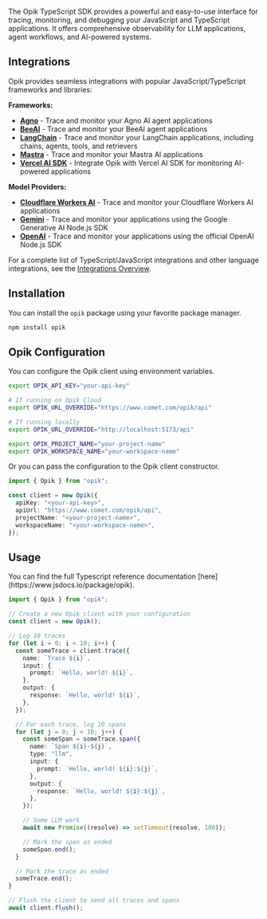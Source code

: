 The Opik TypeScript SDK provides a powerful and easy-to-use interface for tracing, monitoring, and debugging your JavaScript and TypeScript applications. It offers comprehensive observability for LLM applications, agent workflows, and AI-powered systems.

## Integrations

Opik provides seamless integrations with popular JavaScript/TypeScript frameworks and libraries:

**Frameworks:**

- **[Agno](/integrations/agno)** - Trace and monitor your Agno AI agent applications
- **[BeeAI](/integrations/beeai)** - Trace and monitor your BeeAI agent applications
- **[LangChain](/integrations/langchainjs)** - Trace and monitor your LangChain applications, including chains, agents, tools, and retrievers
- **[Mastra](/integrations/mastra)** - Trace and monitor your Mastra AI applications
- **[Vercel AI SDK](/integrations/vercel-ai-sdk)** - Integrate Opik with Vercel AI SDK for monitoring AI-powered applications

**Model Providers:**

- **[Cloudflare Workers AI](/integrations/cloudflare-workers-ai)** - Trace and monitor your Cloudflare Workers AI applications
- **[Gemini](/integrations/gemini-typescript)** - Trace and monitor your applications using the Google Generative AI Node.js SDK
- **[OpenAI](/integrations/openai-typescript)** - Trace and monitor your applications using the official OpenAI Node.js SDK

For a complete list of TypeScript/JavaScript integrations and other language integrations, see the [Integrations Overview](/integrations/overview).

## Installation

You can install the `opik` package using your favorite package manager.

```bash
npm install opik
```

## Opik Configuration

You can configure the Opik client using environment variables.

```bash
export OPIK_API_KEY="your-api-key"

# If running on Opik Cloud
export OPIK_URL_OVERRIDE="https://www.comet.com/opik/api"

# If running locally
export OPIK_URL_OVERRIDE="http://localhost:5173/api"

export OPIK_PROJECT_NAME="your-project-name"
export OPIK_WORKSPACE_NAME="your-workspace-name"
```

Or you can pass the configuration to the Opik client constructor.

```typescript
import { Opik } from "opik";

const client = new Opik({
  apiKey: "<your-api-key>",
  apiUrl: "https://www.comet.com/opik/api",
  projectName: "<your-project-name>",
  workspaceName: "<your-workspace-name>",
});
```

## Usage

<Tip>
  You can find the full Typescript reference documentation
  [here](https://www.jsdocs.io/package/opik).
</Tip>

```typescript
import { Opik } from "opik";

// Create a new Opik client with your configuration
const client = new Opik();

// Log 10 traces
for (let i = 0; i < 10; i++) {
  const someTrace = client.trace({
    name: `Trace ${i}`,
    input: {
      prompt: `Hello, world! ${i}`,
    },
    output: {
      response: `Hello, world! ${i}`,
    },
  });

  // For each trace, log 10 spans
  for (let j = 0; j < 10; j++) {
    const someSpan = someTrace.span({
      name: `Span ${i}-${j}`,
      type: "llm",
      input: {
        prompt: `Hello, world! ${i}:${j}`,
      },
      output: {
        response: `Hello, world! ${i}:${j}`,
      },
    });

    // Some LLM work
    await new Promise((resolve) => setTimeout(resolve, 100));

    // Mark the span as ended
    someSpan.end();
  }

  // Mark the trace as ended
  someTrace.end();
}

// Flush the client to send all traces and spans
await client.flush();
```

